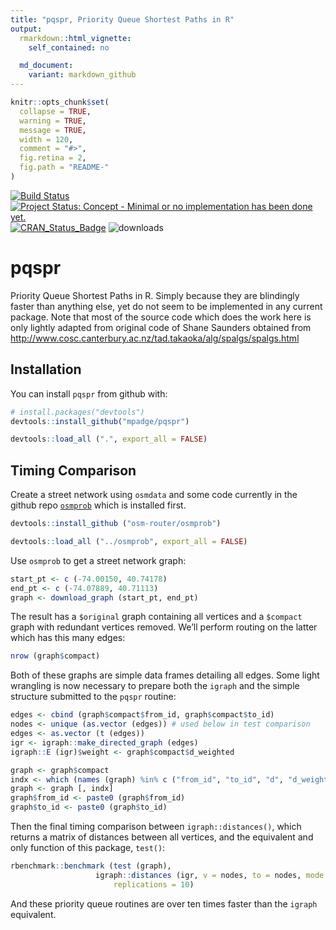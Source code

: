 ```yaml
---
title: "pqspr, Priority Queue Shortest Paths in R"
output:
  rmarkdown::html_vignette:
    self_contained: no

  md_document:
    variant: markdown_github
---
```


<!-- README.md is generated from README.Rmd. Please edit that file -->

```r
knitr::opts_chunk$set(
  collapse = TRUE,
  warning = TRUE,
  message = TRUE,
  width = 120,
  comment = "#>",
  fig.retina = 2,
  fig.path = "README-"
)
```

[![Build Status](https://travis-ci.org/mpadge/pqspr.svg)](https://travis-ci.org/mpadge/pqspr) 
[![Project Status: Concept - Minimal or no implementation has been done yet.](http://www.repostatus.org/badges/0.1.0/concept.svg)](http://www.repostatus.org/#concept)
[![CRAN_Status_Badge](http://www.r-pkg.org/badges/version/pqspr)](http://cran.r-project.org/web/packages/pqspr) 
![downloads](http://cranlogs.r-pkg.org/badges/grand-total/pqspr)

# pqspr

Priority Queue Shortest Paths in R. Simply because they are blindingly faster
than anything else, yet do not seem to be implemented in any current package.
Note that most of the source code which does the work here is only lightly
adapted from original code of Shane Saunders obtained from
[http://www.cosc.canterbury.ac.nz/tad.takaoka/alg/spalgs/spalgs.html](http://www.cosc.canterbury.ac.nz/tad.takaoka/alg/spalgs/spalgs.html)

## Installation

You can install `pqspr` from github with:

```r
# install.packages("devtools")
devtools::install_github("mpadge/pqspr")
```
```r
devtools::load_all (".", export_all = FALSE)
```

## Timing Comparison

Create a street network using `osmdata` and some code currently in the github
repo [`osmprob`](https://github.com/osm-router/osmprob) which is installed
first.
```r
devtools::install_github ("osm-router/osmprob")
```
```r
devtools::load_all ("../osmprob", export_all = FALSE)
```
Use `osmprob` to get a street network graph:
```r
start_pt <- c (-74.00150, 40.74178)
end_pt <- c (-74.07889, 40.71113)
graph <- download_graph (start_pt, end_pt)
```
The result has a `$original` graph containing all vertices and a `$compact`
graph with redundant vertices removed. We'll perform routing on the latter which
has this many edges:
```r
nrow (graph$compact)
```
Both of these graphs are simple data frames detailing all edges.  Some light
wrangling is now necessary to prepare both the `igraph` and the simple structure
submitted to the `pqspr` routine:
```r
edges <- cbind (graph$compact$from_id, graph$compact$to_id)
nodes <- unique (as.vector (edges)) # used below in test comparison
edges <- as.vector (t (edges))
igr <- igraph::make_directed_graph (edges)
igraph::E (igr)$weight <- graph$compact$d_weighted

graph <- graph$compact
indx <- which (names (graph) %in% c ("from_id", "to_id", "d", "d_weighted"))
graph <- graph [, indx]
graph$from_id <- paste0 (graph$from_id)
graph$to_id <- paste0 (graph$to_id)
```
Then the final timing comparison between `igraph::distances()`, which returns a
matrix of distances between all vertices, and the equivalent and only
function of this package, `test()`:
```r
rbenchmark::benchmark (test (graph),
                   igraph::distances (igr, v = nodes, to = nodes, mode = "out"),
                       replications = 10)
```
And these priority queue routines are over ten times faster than the `igraph`
equivalent.
